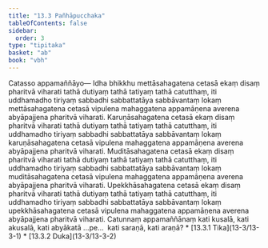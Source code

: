 ```yaml
---
title: "13.3 Pañhāpucchaka"
tableOfContents: false
sidebar:
  order: 3
type: "tipitaka"
basket: "ab"
book: "vbh"
---
```



<DynamicBreadcrumb />

<Division number="699" book="vbh">

<Paragraph number="2026" book="vbh">
Catasso appamaññāyo—


</Paragraph>

<Paragraph number="2027" book="vbh">
Idha bhikkhu mettāsahagatena cetasā ekaṃ disaṃ pharitvā viharati tathā dutiyaṃ tathā tatiyaṃ tathā catutthaṃ, iti uddhamadho tiriyaṃ sabbadhi sabbattatāya sabbāvantaṃ lokaṃ mettāsahagatena cetasā vipulena mahaggatena appamāṇena averena abyāpajjena pharitvā viharati.


</Paragraph>

<Paragraph number="2028" book="vbh">
Karuṇāsahagatena cetasā ekaṃ disaṃ pharitvā viharati tathā dutiyaṃ tathā tatiyaṃ tathā catutthaṃ, iti uddhamadho tiriyaṃ sabbadhi sabbattatāya sabbāvantaṃ lokaṃ karuṇāsahagatena cetasā vipulena mahaggatena appamāṇena averena abyāpajjena pharitvā viharati.


</Paragraph>

<Paragraph number="2029" book="vbh">
Muditāsahagatena cetasā ekaṃ disaṃ pharitvā viharati tathā dutiyaṃ tathā tatiyaṃ tathā catutthaṃ, iti uddhamadho tiriyaṃ sabbadhi sabbattatāya sabbāvantaṃ lokaṃ muditāsahagatena cetasā vipulena mahaggatena appamāṇena averena abyāpajjena pharitvā viharati.


</Paragraph>

<Paragraph number="2030" book="vbh">
Upekkhāsahagatena cetasā ekaṃ disaṃ pharitvā viharati tathā dutiyaṃ tathā tatiyaṃ tathā catutthaṃ, iti uddhamadho tiriyaṃ sabbadhi sabbattatāya sabbāvantaṃ lokaṃ upekkhāsahagatena cetasā vipulena mahaggatena appamāṇena averena abyāpajjena pharitvā viharati.


</Paragraph>

</Division>
<Division number="700" book="vbh">

<Paragraph number="2031" book="vbh">
Catunnaṃ appamaññānaṃ kati kusalā, kati akusalā, kati abyākatā …pe…  kati saraṇā, kati araṇā?

</Paragraph>
</Division>

<TableOfContents book="vbh" section="13.3">
* [13.3.1 Tika](13-3/13-3-1)
* [13.3.2 Duka](13-3/13-3-2)
</TableOfContents>